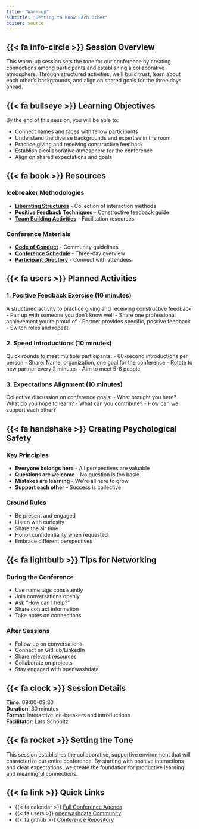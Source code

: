 ```yaml
---
title: "Warm-up"
subtitle: "Getting to Know Each Other"
editor: source
---
```


## {{< fa info-circle >}} Session Overview

This warm-up session sets the tone for our conference by creating connections among participants and establishing a collaborative atmosphere. Through structured activities, we'll build trust, learn about each other's backgrounds, and align on shared goals for the three days ahead.

## {{< fa bullseye >}} Learning Objectives

By the end of this session, you will be able to:

- Connect names and faces with fellow participants
- Understand the diverse backgrounds and expertise in the room
- Practice giving and receiving constructive feedback
- Establish a collaborative atmosphere for the conference
- Align on shared expectations and goals

## {{< fa book >}} Resources

### Icebreaker Methodologies
- **[Liberating Structures](https://www.liberatingstructures.com/)** - Collection of interaction methods
- **[Positive Feedback Techniques](https://www.mindtools.com/pages/article/newTMM_98.htm)** - Constructive feedback guide
- **[Team Building Activities](https://www.sessionlab.com/library/icebreaker)** - Facilitation resources

### Conference Materials
- **[Code of Conduct](../../code_of_conduct.qmd)** - Community guidelines
- **[Conference Schedule](../../index.qmd#agenda)** - Three-day overview
- **[Participant Directory](https://github.com/openwashdata-conf/2025/discussions)** - Connect with attendees

## {{< fa users >}} Planned Activities

### 1. Positive Feedback Exercise (10 minutes)
A structured activity to practice giving and receiving constructive feedback:
- Pair up with someone you don't know well
- Share one professional achievement you're proud of
- Partner provides specific, positive feedback
- Switch roles and repeat

### 2. Speed Introductions (10 minutes)
Quick rounds to meet multiple participants:
- 60-second introductions per person
- Share: Name, organization, one goal for the conference
- Rotate to new partner every 2 minutes
- Aim to meet 5-6 people

### 3. Expectations Alignment (10 minutes)
Collective discussion on conference goals:
- What brought you here?
- What do you hope to learn?
- What can you contribute?
- How can we support each other?

## {{< fa handshake >}} Creating Psychological Safety

### Key Principles
- **Everyone belongs here** - All perspectives are valuable
- **Questions are welcome** - No question is too basic
- **Mistakes are learning** - We're all here to grow
- **Support each other** - Success is collective

### Ground Rules
- Be present and engaged
- Listen with curiosity
- Share the air time
- Honor confidentiality when requested
- Embrace different perspectives

## {{< fa lightbulb >}} Tips for Networking

### During the Conference
- Use name tags consistently
- Join conversations openly
- Ask "How can I help?"
- Share contact information
- Take notes on connections

### After Sessions
- Follow up on conversations
- Connect on GitHub/LinkedIn
- Share relevant resources
- Collaborate on projects
- Stay engaged with openwashdata

## {{< fa clock >}} Session Details

**Time**: 09:00-09:30  
**Duration**: 30 minutes  
**Format**: Interactive ice-breakers and introductions  
**Facilitator**: Lars Schöbitz

## {{< fa rocket >}} Setting the Tone

This session establishes the collaborative, supportive environment that will characterize our entire conference. By starting with positive interactions and clear expectations, we create the foundation for productive learning and meaningful connections.

## {{< fa link >}} Quick Links

- {{< fa calendar >}} [Full Conference Agenda](../../index.qmd)
- {{< fa users >}} [openwashdata Community](https://openwashdata.org)
- {{< fa github >}} [Conference Repository](https://github.com/openwashdata-conf/2025)